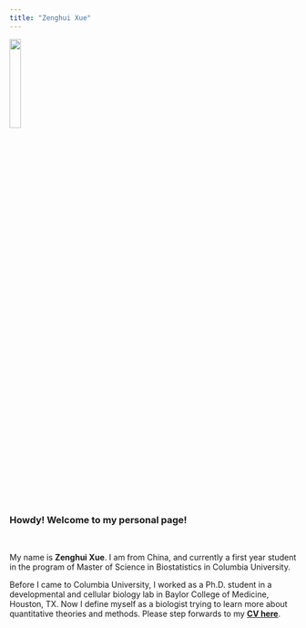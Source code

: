 ```yaml
---
title: "Zenghui Xue" 
---
```

<img src="Zenghui.jpg" style="width:20%">

<br>

### **Howdy!  Welcome to my personal page!**

<br>

My name is **Zenghui Xue**. I am from China, and currently a first year student in the program of Master of Science in Biostatistics in Columbia University. 

Before I came to Columbia University, I worked as a Ph.D. student in a developmental and cellular biology lab in Baylor College of Medicine, Houston, TX. Now I define myself as a biologist trying to learn more about quantitative theories and methods. Please step forwards to my [**CV here**](cv.html). 